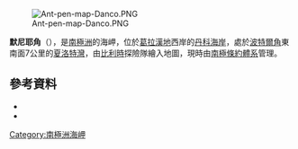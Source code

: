[[Image:Ant-pen-map-Danco.PNG|thumb]]

{{coord|64|33|S|61|38|W|source:GNIS|display=title}}

'''默尼耶角'''（{{lang-en|Meusnier Point}}），是[[南極洲|南極洲]]的海岬，位於[[葛拉漢地|葛拉漢地]]西岸的[[丹科海岸|丹科海岸]]，處於[[波特爾角|波特爾角]]東南面7公里的[[夏洛特灣|夏洛特灣]]，由[[比利時|比利時]]探險隊繪入地圖，現時由[[南極條約體系|南極條約體系]]管理。

==參考資料==
*{{cite gnis | type = antarid | id = 9911| name = Meusnier Point | accessdate = 2013-09-23}}
*{{usgs-gazetteer|id=9911}}

{{DEFAULTSORT:Meusnier Point}}
[[Category:南極洲海岬|Category:南極洲海岬]]


{{DancoCoast-geo-stub}}